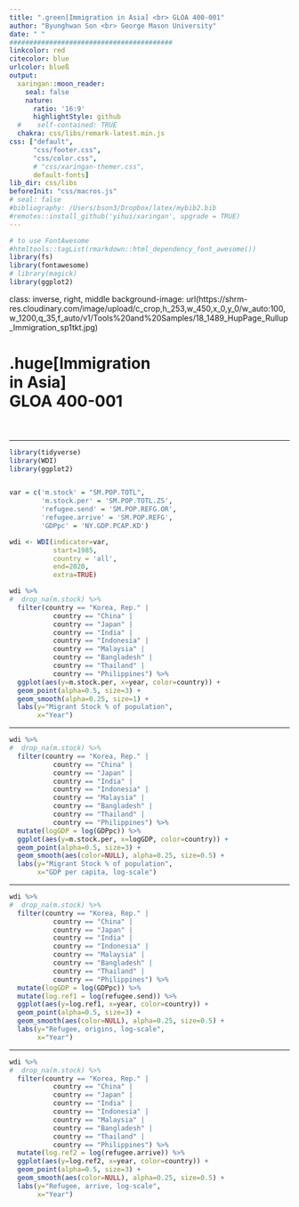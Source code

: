 ```yaml
---
title: ".green[Immigration in Asia] <br> GLOA 400-001"
author: "Byunghwan Son <br> George Mason University"
date: " "
#########################################
linkcolor: red
citecolor: blue
urlcolor: blueß
output: 
  xaringan::moon_reader:
    seal: false
    nature:
      ratio: '16:9'
      highlightStyle: github
  #    self-contained: TRUE
  chakra: css/libs/remark-latest.min.js
css: ["default", 
      "css/footer.css", 
      "css/color.css", 
      # "css/xaringan-themer.css",
      default-fonts]
lib_dir: css/libs
beforeInit: "css/macros.js"
# seal: false  
#bibliography: /Users/bson3/Dropbox/latex/mybib2.bib
#remotes::install_github('yihui/xaringan', upgrade = TRUE)
---
```


```r
# to use FontAwesome
#htmltools::tagList(rmarkdown::html_dependency_font_awesome())
library(fs)
library(fontawesome)
# library(magick)  
library(ggplot2)
```

class: inverse, right, middle
background-image: url(https://shrm-res.cloudinary.com/image/upload/c_crop,h_253,w_450,x_0,y_0/w_auto:100,w_1200,q_35,f_auto/v1/Tools%20and%20Samples/18_1489_HupPage_Rullup_Immigration_sp1tkt.jpg)

# .huge[Immigration <br> in Asia] <br> GLOA 400-001 <br> <br>

---

```r
library(tidyverse)
library(WDI)
library(ggplot2)


var = c('m.stock' = "SM.POP.TOTL",
        'm.stock.per' = 'SM.POP.TOTL.ZS',
        'refugee.send' = 'SM.POP.REFG.OR',
        'refugee.arrive' = 'SM.POP.REFG', 
        'GDPpc' = 'NY.GDP.PCAP.KD')

wdi <- WDI(indicator=var,
           start=1985,
           country = 'all',
           end=2020,
           extra=TRUE)
```



```r

wdi %>% 
#  drop_na(m.stock) %>%
  filter(country == "Korea, Rep." | 
           country == "China" |
           country == "Japan" |
           country == "India" | 
           country == "Indonesia" |
           country == "Malaysia" |
           country == "Bangladesh" |
           country == "Thailand" |
           country == "Philippines") %>%
  ggplot(aes(y=m.stock.per, x=year, color=country)) +
  geom_point(alpha=0.5, size=3) +
  geom_smooth(alpha=0.25, size=1) +
  labs(y="Migrant Stock % of population",
       x="Year")


```

---

```r

wdi %>% 
#  drop_na(m.stock) %>%
  filter(country == "Korea, Rep." | 
           country == "China" |
           country == "Japan" |
           country == "India" | 
           country == "Indonesia" |
           country == "Malaysia" |
           country == "Bangladesh" |
           country == "Thailand" |
           country == "Philippines") %>%
  mutate(logGDP = log(GDPpc)) %>%
  ggplot(aes(y=m.stock.per, x=logGDP, color=country)) +
  geom_point(alpha=0.5, size=3) +
  geom_smooth(aes(color=NULL), alpha=0.25, size=0.5) +
  labs(y="Migrant Stock % of population",
       x="GDP per capita, log-scale") 
```

---

```r

wdi %>% 
#  drop_na(m.stock) %>%
  filter(country == "Korea, Rep." | 
           country == "China" |
           country == "Japan" |
           country == "India" | 
           country == "Indonesia" |
           country == "Malaysia" |
           country == "Bangladesh" |
           country == "Thailand" |
           country == "Philippines") %>%
  mutate(logGDP = log(GDPpc)) %>%
  mutate(log.ref1 = log(refugee.send)) %>%
  ggplot(aes(y=log.ref1, x=year, color=country)) +
  geom_point(alpha=0.5, size=3) +
  geom_smooth(aes(color=NULL), alpha=0.25, size=0.5) +
  labs(y="Refugee, origins, log-scale",
       x="Year") 
```

---


```r

wdi %>% 
#  drop_na(m.stock) %>%
  filter(country == "Korea, Rep." | 
           country == "China" |
           country == "Japan" |
           country == "India" | 
           country == "Indonesia" |
           country == "Malaysia" |
           country == "Bangladesh" |
           country == "Thailand" |
           country == "Philippines") %>%
  mutate(log.ref2 = log(refugee.arrive)) %>%
  ggplot(aes(y=log.ref2, x=year, color=country)) +
  geom_point(alpha=0.5, size=3) +
  geom_smooth(aes(color=NULL), alpha=0.25, size=0.5) +
  labs(y="Refugee, arrive, log-scale",
       x="Year") 
```